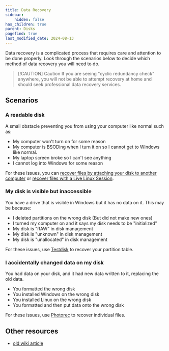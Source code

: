 ```yaml
---
title: Data Recovery
sidebar:
    hidden: false
has_children: true
parent: Disks
pagefind: true
last_modified_date: 2024-08-13
---
```


Data recovery is a complicated process that requires care and attention to be done properly. Look through the scenarios below to decide which method of data recovery you will need to do.


<DataRecoveryWarning />

> [!CAUTION] Caution
> If you are seeing "cyclic redundancy check" anywhere, you will not be able to attempt recovery at home and should seek professional data recovery services.

## Scenarios
### A readable disk
A small obstacle preventing you from using your computer like normal such as:
- My computer won't turn on for some reason
- My computer is BSODing when I turn it on so I cannot get to Windows like normal.
- My laptop screen broke so I can't see anything
- I cannot log into Windows for some reason

For these issues, you can [recover files by attaching your disk to another computer](/disks/data-recovery/drive-dock) or [recover files with a Live Linux Session](/disks/data-recovery/reading-linux).

### My disk is visible but inaccessible
You have a drive that is visible in Windows but it has no data on it. This may be because:
- I deleted partitions on the wrong disk (But did not make new ones)
- I turned my computer on and it says my disk needs to be "initialized"
- My disk is "RAW" in disk management
- My disk is "unknown" in disk management
- My disk is "unallocated" in disk management

For these issues, use [Testdisk](/disks/data-recovery/testdisk) to recover your partition table.

### I accidentally changed data on my disk
You had data on your disk, and it had new data written to it, replacing the old data.
- You formatted the wrong disk
- You installed Windows on the wrong disk
- You installed Linux on the wrong disk
- You formatted and then put data onto the wrong disk

For these issues, use [Photorec](/disks/data-recovery/photorec) to recover individual files.

## Other resources
- [old wiki article](https://www.reddit.com/r/techsupport/wiki/livelinuxsession#wiki_recover_data_from_your_storage_drives)